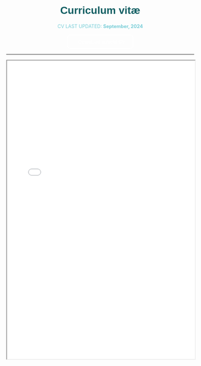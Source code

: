 <style>
  /* Contenedor de la imagen */
  .hero-container {
    width: 100%;
    text-align: center; /* Centra el contenido dentro del contenedor */
  }
  
  /* Imagen de fondo sin tintado */
  .hero-image {
    width: 100%;
    height: auto; /* Mantiene la proporción original de la imagen */
    object-fit: cover;
  }
  
  /* Estilo del título del artículo */
  .article-title {
    color: #f7fff7; /* Color del texto del título */
    font-size: 1.5em; /* Ajusta el tamaño del texto según sea necesario */
    font-family: sans-serif; /* Fuente sans-serif */
    margin-top: 20px; /* Espacio entre la imagen y el título */
    text-align: center; /* Centra el texto */
  }
</style>

<h1 style="color: #125F63;text-align: center;font-family: 'Jost', sans-serif;">Curriculum vitæ</h1>

<div style="text-align: center;">
  <span style="font-size: 0.9em; color: #78cdd7;">
  CV LAST UPDATED: <strong>September, 2024</strong>
  

<a href="OB_CV_2024.pdf" download="OlegBelyaev_CV.pdf" style="text-decoration: none;">
  <button style="padding: 10px 20px; background-color: transparent; color: white; border: 2px solid white; border-radius: 10px; cursor: pointer; display: inline-flex; align-items: center; transition: background-color 0.3s, color 0.3s;">
    <i class="fas fa-download" style="margin-right: 8px;"></i> Download current CV
  </button>
</a>
  
----
   
<iframe src="OB_CV_2024.pdf" width="100%" height="800"></iframe>

